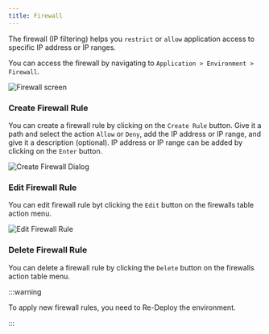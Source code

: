 ```yaml
---
title: Firewall
---
```



The firewall (IP filtering) helps you `restrict` or `allow` application access to specific IP address or IP ranges.

You can access the firewall by navigating to `Application > Environment > Firewall`.

<img src="/img/firewall-screen.png" alt="Firewall screen" className="image" />

### Create Firewall Rule

You can create a firewall rule by clicking on the `Create Rule` button. Give it a path and select the action `Allow` or
`Deny`, add the IP address or IP range, and give it a description (optional). IP address or IP range can be added by
clicking on the `Enter` button.

<img src="/img/create-firewall-dialog.png" alt="Create Firewall Dialog" className="image" />

### Edit Firewall Rule

You can edit firewall rule byt clicking the `Edit` button on the firewalls table action menu.

<img src="/img/firewall-action-menu.png" alt="Edit Firewall Rule" className="image" />

### Delete Firewall Rule

You can delete a firewall rule by clicking the `Delete` button on the firewalls action table menu.

:::warning

To apply new firewall rules, you need to Re-Deploy the environment. <ReDeployLink />

:::
